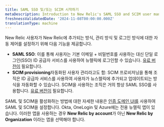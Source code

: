 ```yaml
---
title: SAML SSO 및/또는 SCIM 시작하기
metaDescription: Introduction to New Relic's SAML SSO and SCIM user management options.
freshnessValidatedDate: '2024-11-08T00:00:00.000Z'
translationType: machine
---
```


New Relic 사용자가 New Relic에 추가되는 방식, 관리 방식 및 로그인 방식에 대한 자동 제어를 설정하기 위해 다음 기능을 제공합니다.

* <DNT>**SAML SSO**</DNT>: 이를 통해 사용자는 기본 이메일 + 비밀번호를 사용하는 대신 단일 로그인(SSO) ID 공급자 서비스를 사용하여 뉴렐릭에 로그인할 수 있습니다. [유료 버전이](https://newrelic.com/pricing) 필요합니다.
* <DNT>**SCIM provisioning**</DNT>자동화된 사용자 관리라고도 함: SCIM 프로비저닝을 통해 조직은 ID 공급자 서비스를 사용하여 사용자가 뉴스렐릭에 추가되고 업데이트되는 방식을 자동화할 수 있습니다. SCIM을 사용하는 조직은 거의 항상 SAML SSO를 사용합니다. [유료 버전이](https://newrelic.com/pricing) 필요합니다.

SAML 및 SCIM을 활성화하는 방법에 대한 자세한 내용은 [인증 도메인 UI를](/docs/accounts/accounts-billing/new-relic-one-user-management/authentication-domains-saml-sso-scim-more) 사용하여 SAML 및 SCIM을 설정합니다. Okta, OneLogin 및 Azure에는 전용 뉴렐릭 앱이 있습니다. 이러한 앱을 사용하는 경우 **New Relic by account**가 아닌 **New Relic by Organization** 이라는 앱을 선택해야 합니다.